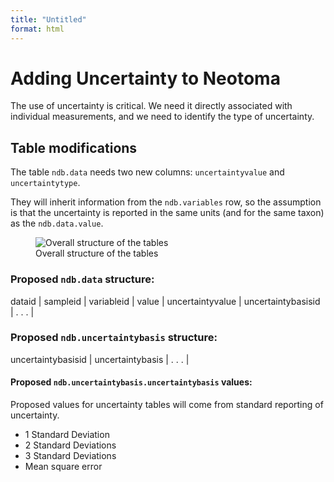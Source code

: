 ```yaml
---
title: "Untitled"
format: html
---
```


# Adding Uncertainty to Neotoma

The use of uncertainty is critical. We need it directly associated with individual measurements, and we need to identify the type of uncertainty.

## Table modifications

The table `ndb.data` needs two new columns: `uncertaintyvalue` and `uncertaintytype`.

They will inherit information from the `ndb.variables` row, so the assumption is that the uncertainty is reported in the same units (and for the same taxon) as the `ndb.data.value`. 

![Overall structure of the tables](uncertainty.svg)

### Proposed `ndb.data` structure:

| dataid | sampleid | variableid | value | uncertaintyvalue | uncertaintybasisid | . . . |

### Proposed `ndb.uncertaintybasis` structure:

| uncertaintybasisid | uncertaintybasis | . . . |

#### Proposed `ndb.uncertaintybasis.uncertaintybasis` values:

Proposed values for uncertainty tables will come from standard reporting of uncertainty.

* 1 Standard Deviation
* 2 Standard Deviations
* 3 Standard Deviations
* Mean square error

